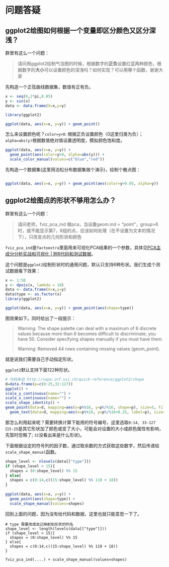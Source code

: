 # 问题答疑 {#questions}

## ggplot2绘图如何根据一个变量即区分颜色又区分深浅？{#ggplot2_variable_color_saturation}

群里有这么一个问题：

> 请问用ggplot2绘制气泡图的时候，根据数字的**正负**设置红蓝两种颜色，根据数字的**大小**可以设置颜色的深浅吗？如何实现？可以用哪个函数，谢谢大家


先构造一个正弦曲线数据集，数值有正有负。


```r
x <- seq(0,2*pi,0.05)
y <- sin(x)
data <- data.frame(X=x,y=y)

library(ggplot2)

ggplot(data, aes(x=x, y=y)) + geom_point()
```

怎么来设置颜色呢？`color=y>0`: 根据正负设置颜色（0这里归类为负）；`alpha=abs(y)`根据数值绝对值设置透明度，模拟颜色饱和度。

```r
ggplot(data, aes(x=x, y=y)) + 
  geom_point(aes(color=y>0, alpha=abs(y))) + 
  scale_color_manual(values=c("blue","red"))
```



先构造一个数据集(这里用泊松分布数据集做个演示)，绘制个散点图：

```r

```

```r
ggplot(data, aes(x=x, y=y)) + geom_point(aes(color=y>0.05, alpha=y))
```

## ggplot2绘图点的形状不够用怎么办？

群里有这么一个问题：

> 请问老师，fviz_pca_ind 做pca，当设置geom.ind = "point"，group>6时，就不能显示第7，8组的点，应该如何处理（在不设置为文本的情况下），只改变点的几何形状和颜色

`fviz_pca_ind`是`factoextra`里面用来可视化PCA结果的一个参数，具体见[PCA主成分分析实战和可视化 | 附R代码和测试数据](https://mp.weixin.qq.com/s/GlSgSmaqf1T0x1iFDatSCA)。

这个问题是`ggplot2`绘制形状时的通用问题，默认只支持6种形状。我们生成个测试数据看下效果：

```r
x <- 1:50
y <- dpois(x, lambda = 10)
data <- data.frame(X=x,y=y)
data$type <- as.factor(x)
library(ggplot2)

ggplot(data, aes(x=x, y=y)) + geom_point(aes(shape=type))
```

图效果如下。同时给出了一段提示：

> Warning: The shape palette can deal with a maximum of 6 discrete values because more than 6 becomes
difficult to discriminate; you have 50. Consider specifying shapes manually if you must
have them.
> 
> Warning: Removed 44 rows containing missing values (geom_point).

就是说我们需要自己手动指定形状。




`ggplot2`默认支持下面122种形状。

```r
# 代码来自 http://sape.inf.usi.ch/quick-reference/ggplot2/shape
d=data.frame(p=c(0:25,32:127))
ggplot() +
scale_y_continuous(name="") +
scale_x_continuous(name="") +
scale_shape_identity() +
geom_point(data=d, mapping=aes(x=p%%16, y=p%/%16, shape=p), size=5, fill="red") +
  geom_text(data=d, mapping=aes(x=p%%16, y=p%/%16+0.25, label=p), size=3)

```
那怎么利用起来呢？需要转换计算下能用的符号编号，这里选取`0:14, 33-127`  (`15-25`是其它形状加了颜色或变了大小，可能会对设置的大小或颜色属性有影响，先暂时忽略了; `32`没看出来是什么形状)。

下面根据设定的符号列的因子数，通过取余数的方式获取这些数字，然后传递给`scale_shape_manual`函数。

```r
shape_level <- nlevels(data[["type"]])
if (shape_level < 15){
  shapes = (0:shape_level) %% 15
} else{
  shapes = c(0:14,c((15:shape_level) %% 110 + 18))
}
  
ggplot(data, aes(x=x, y=y)) + 
  geom_point(aes(shape=type)) + 
  scale_shape_manual(values=shapes)
```
回到上面的问题，因为没有给代码和数据，这里也就只能意思一下了。

```
# type 需要改成自己映射到形状的列名
shape_level <- length(levels(data[["type"]]))
if (shape_level < 15){
  shapes = (0:shape_level) %% 15
} else{
  shapes = c(0:14,c((15:shape_level) %% 110 + 18))
}

fviz_pca_ind(....) + scale_shape_manual(values=shapes)
```





